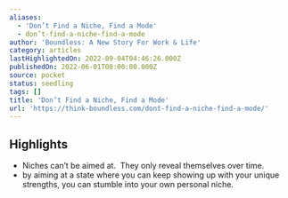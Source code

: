 ```yaml
---
aliases:
  - 'Don’t Find a Niche, Find a Mode'
  - don’t-find-a-niche-find-a-mode
author: 'Boundless: A New Story For Work & Life'
category: articles
lastHighlightedOn: 2022-09-04T04:46:26.000Z
publishedOn: 2022-06-01T00:00:00.000Z
source: pocket
status: seedling
tags: []
title: 'Don’t Find a Niche, Find a Mode'
url: 'https://think-boundless.com/dont-find-a-niche-find-a-mode/'
---
```

## Highlights

- Niches can’t be aimed at.  They only reveal themselves over time.
- by aiming at a state where you can keep showing up with your unique strengths, you can stumble into your own personal niche.
